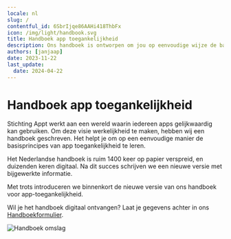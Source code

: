 ```yaml
---
locale: nl
slug: /
contentful_id: 6SbrIjqe86AAHi418ThbFx
icon: /img/light/handbook.svg
title: Handboek app toegankelijkheid
description: Ons handboek is ontworpen om jou op eenvoudige wijze de basisprincipes van app toegankelijkheid te leren.
authors: [janjaap]
date: 2023-11-22
last_update:
  date: 2024-04-22
---
```


# Handboek app toegankelijkheid

Stichting Appt werkt aan een wereld waarin iedereen apps gelijkwaardig kan gebruiken. Om deze visie werkelijkheid te maken, hebben wij een handboek geschreven. Het helpt je om op een eenvoudige manier de basisprincipes van app toegankelijkheid te leren.

Het Nederlandse handboek is ruim 1400 keer op papier verspreid, en duizenden keren digitaal. Na dit succes schrijven we een nieuwe versie met bijgewerkte informatie.

Met trots introduceren we binnenkort de nieuwe versie van ons handboek voor app-toegankelijkheid.

Wil je het handboek digitaal ontvangen? Laat je gegevens achter in ons [Handboekformulier](https://appt.li/handbook-form).

<Image src="/img/light/5ProMobile09072021ZA-27.jpg" alt="Handboek omslag"/>
